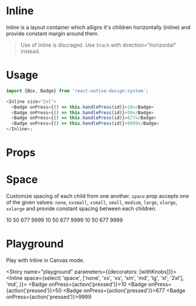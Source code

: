 
<Meta title="Inline" component={Inline} />

# Inline

Inline is a layout container which alligns it's children horizontally (inline) and provide constant margin around them.

> Use of Inline is discraged. Use `Stack` with direction="horizontal" instead.

# Usage

```js
import {Box, Badge} from 'react-native-design-system';

<Inline size="2xl">
  <Badge onPress={() => this.handlePress(id)}>10</Badge>
  <Badge onPress={() => this.handlePress(id)}>50</Badge>
  <Badge onPress={() => this.handlePress(id)}>677</Badge>
  <Badge onPress={() => this.handlePress(id)}>9999</Badge>
</Inline>;
```

# Props

<Props of={Inline} />

# Space

Customize spacing of each child from one another. `space` prop accepts one of the given values: `none`, `xxsmall`, `xsmall`, `small`, `medium`, `large`, `xlarge`, `xxlarge` and provide constant spacing between each children.

<Preview>
  <Story name="space">
    <Stack>
      <Inline space="none">
        <Badge onPress={action('pressed')}>10</Badge>
        <Badge onPress={action('pressed')}>50</Badge>
        <Badge onPress={action('pressed')}>677</Badge>
        <Badge onPress={action('pressed')}>9999</Badge>
      </Inline>
      <Inline space="md">
        <Badge onPress={action('pressed')}>10</Badge>
        <Badge onPress={action('pressed')}>50</Badge>
        <Badge onPress={action('pressed')}>677</Badge>
        <Badge onPress={action('pressed')}>9999</Badge>
      </Inline>
      <Inline size="2xl">
        <Badge onPress={action('pressed')}>10</Badge>
        <Badge onPress={action('pressed')}>50</Badge>
        <Badge onPress={action('pressed')}>677</Badge>
        <Badge onPress={action('pressed')}>9999</Badge>
      </Inline>
    </Stack>
  </Story>
</Preview>

# Playground

Play with Inline in Canvas mode.

<Story name="playground" parameters={{decorators: [withKnobs]}}>
  <Inline
    space={select(
      'space',
      ['none', 'xs', 'xs', 'sm', 'md', 'lg', 'xl', '2xl'],
      'md',
    )}>
    <Badge onPress={action('pressed')}>10</Badge>
    <Badge onPress={action('pressed')}>50</Badge>
    <Badge onPress={action('pressed')}>677</Badge>
    <Badge onPress={action('pressed')}>9999</Badge>
  </Inline>
</Story>
